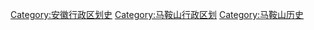 [[Category:安徽行政区划史|Category:安徽行政区划史]]
[[Category:马鞍山行政区划|Category:马鞍山行政区划]]
[[Category:马鞍山历史|Category:马鞍山历史]]